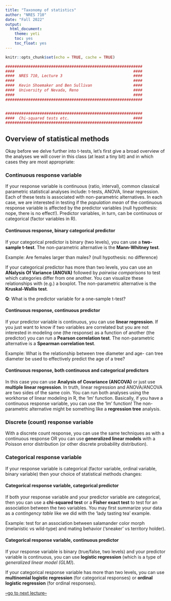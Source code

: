 ```yaml
---
title: "Taxonomy of statistics"
author: "NRES 710"
date: "Fall 2022"
output: 
  html_document: 
    theme: yeti
    toc: yes
    toc_float: yes
---
```


```r

knitr::opts_chunk$set(echo = TRUE, cache = TRUE)

```

```r

############################################################
####                                                    ####  
####  NRES 710, Lecture 3                               ####
####                                                    ####
####  Kevin Shoemaker and Ben Sullivan                  #### 
####  University of Nevada, Reno                        ####
####                                                    #### 
############################################################


############################################################
####  Chi-squared tests etc.                            ####
############################################################


```



## Overview of statistical methods

Okay before we delve further into t-tests, let's first give a broad overview of the analyses we will cover in this class (at least a tiny bit) and in which cases they are most appropriate:

### Continuous response variable

If your response variable is continuous (ratio, interval), common classical parametric statistical analyses include: t-tests, ANOVA, linear regression. Each of these tests is associated with non-parametric alternatives. In each case, we are interested in testing if the *population mean* of the continuous response variable is affected by the predictor variables (null hypothesis: nope, there is no effect!). Predictor variables, in turn, can be continuous or categorical (factor variables in R).   

#### Continuous response, binary categorical predictor

If your categorical predictor is binary (two levels), you can use a **two-sample t-test**. The non-parametric alternative is the **Mann-Whitney test**.

Example: Are females larger than males? (null hypothesis: no difference)

If your categorical predictor has more than two levels, you can use an **ANalysis Of Variance (ANOVA)** followed by *pairwise comparisons* to test which categories differ from one another. You can visualize these relationships with (e.g.) a boxplot. The non-parametric alternative is the **Kruskal-Wallis test**.  

**Q**: What is the predictor variable for a one-sample t-test?

#### Continuous response, continuous predictor

If your predictor variable is continuous, you can use **linear regression**. If you just want to know if two variables are correlated but you are not interested in modeling one (the response) as a function of another (the predictor) you can run a **Pearson correlation test**. The non-parametric alternative is a **Spearman correlation test**.    

Example: What is the relationship between tree diameter and age- can tree diameter be used to effectively predict the age of a tree?  

#### Continuous response, both continuous and categorical predictors

In this case you can use **Analysis of Covariance (ANCOVA)** or just use **multiple linear regression**. In truth, linear regression and ANOVA/ANCOVA are two sides of the same coin. You can run both analyses using the workhorse of linear modeling in R, the 'lm' function. Basically, if you have a continuous response variable, you can use the 'lm' function! The non-parametric alternative might be something like a **regression tree** analysis. 

### Discrete (count) response variable

With a discrete count response, you can use the same techniques as with a continuous response OR you can use **generalized linear models** with a Poisson error distribution (or other discrete probability distribution).

### Categorical response variable

If your response variable is categorical (factor variable, ordinal variable, binary variable) then your choice of statistical methods changes:

#### Categorical response variable, categorical predictor

If both your response variable and your predictor variable are categorical, then you can use a **chi-squared test** or a **Fisher exact test** to test for an association between the two variables. You may first summarize your data as a *contingency table* like we did with the 'lady tasting tea' example.

Example: test for an association between salamander color morph (melanistic vs wild-type) and mating behavior ('sneaker' vs territory holder).  
 
#### Categorical response variable, continuous predictor 

If your response variable is binary (true/false, two levels) and your predictor variable is continuous, you can use **logistic regression** (which is a type of *generalized linear model (GLM)*). 

If your categorical response variable has more than two levels, you can use **multinomial logistic regression** (for categorical responses) or **ordinal logistic regression** (for ordinal responses). 
 

[--go to next lecture--](LECTURE4.html)














